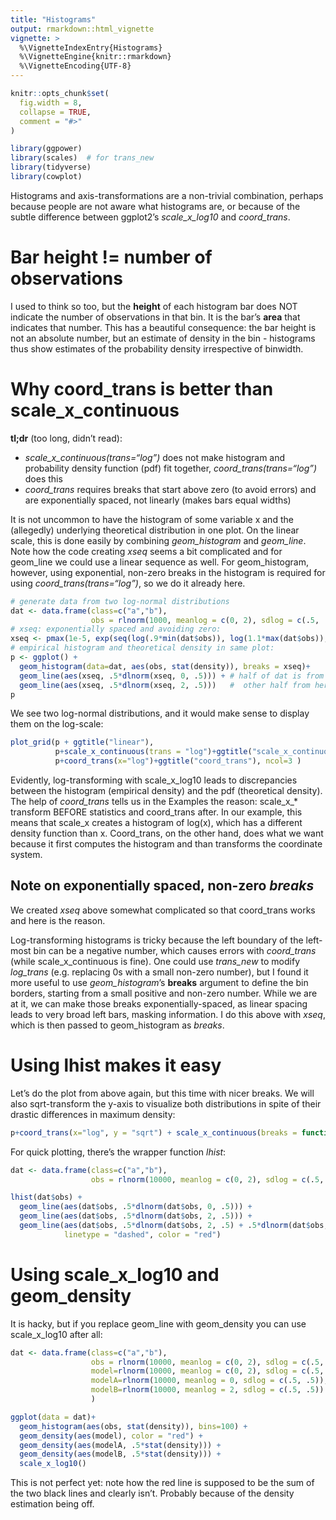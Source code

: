 ```yaml
---
title: "Histograms"
output: rmarkdown::html_vignette
vignette: >
  %\VignetteIndexEntry{Histograms}
  %\VignetteEngine{knitr::rmarkdown}
  %\VignetteEncoding{UTF-8}
---
```


```r
knitr::opts_chunk$set(
  fig.width = 8,
  collapse = TRUE,
  comment = "#>"
)
```

```r
library(ggpower)
library(scales)  # for trans_new
library(tidyverse)
library(cowplot)
```


Histograms and axis-transformations are a non-trivial combination,
perhaps because people are not aware what histograms are, or because
of the subtle difference between ggplot2's *scale_x_log10* and *coord_trans*.

# Bar height != number of observations

I used to think so too, but the **height** of each histogram bar does NOT indicate the number
of observations in that bin. It is the bar's **area** that indicates that number.
This has a beautiful consequence: the bar height is not an absolute number, but
an estimate of density in the bin - histograms thus show estimates of the 
probability density irrespective of binwidth.


# Why coord_trans is better than scale_x_continuous


**tl;dr** (too long, didn't read):

  * *scale_x_continuous(trans="log")* does not make histogram and probability
    density function (pdf) fit together, *coord_trans(trans="log")* does this
  * *coord_trans* requires breaks that start above zero (to avoid errors) and
  are exponentially spaced, not linearly (makes bars equal widths)


It is not uncommon to have the histogram of some variable x and the (allegedly) underlying
theoretical distribution in one plot. On the linear scale, this is done easily
by combining *geom_histogram* and *geom_line*. Note how the code creating
*xseq* seems a bit complicated and for geom_line we could use a linear sequence
as well. For geom_histogram, however, using exponential, non-zero
breaks in the histogram is required for using *coord_trans(trans="log")*, 
so we do it already here.

```r
# generate data from two log-normal distributions
dat <- data.frame(class=c("a","b"),
                  obs = rlnorm(1000, meanlog = c(0, 2), sdlog = c(.5, .5)))
# xseq: exponentially spaced and avoiding zero:
xseq <- pmax(1e-5, exp(seq(log(.9*min(dat$obs)), log(1.1*max(dat$obs)), length.out = 100)))
# empirical histogram and theoretical density in same plot:
p <- ggplot() +
  geom_histogram(data=dat, aes(obs, stat(density)), breaks = xseq)+
  geom_line(aes(xseq, .5*dlnorm(xseq, 0, .5))) + # half of dat is from this distribution
  geom_line(aes(xseq, .5*dlnorm(xseq, 2, .5)))   #  other half from herep
p
```

We see two log-normal distributions, and it would make sense to display them
on the log-scale:
```r
plot_grid(p + ggtitle("linear"),
          p+scale_x_continuous(trans = "log")+ggtitle("scale_x_continuous"),
          p+coord_trans(x="log")+ggtitle("coord_trans"), ncol=3 )
```

Evidently, log-transforming with scale_x_log10 leads to discrepancies between
the histogram (empirical density) and the pdf (theoretical density). 
The help of *coord_trans* tells us in the Examples the reason:
scale_x_* transform BEFORE statistics and coord_trans after. In our example,
this means that scale_x creates a histogram of log(x), which has a different
density function than x. Coord_trans, on the other hand, does what we want because
it first computes the histogram and than transforms the coordinate system.

## Note on exponentially spaced, non-zero *breaks*

We created *xseq* above somewhat complicated so that coord_trans works and 
here is the reason.

Log-transforming histograms is tricky because the left boundary of the
left-most bin can be a negative number, which causes errors with *coord_trans*
(while scale_x_continuous is fine).
One could use *trans_new* to modify *log_trans* (e.g. replacing 0s with a small 
non-zero number), but I found it more useful
to use *geom_histogram*'s **breaks** argument to define the bin borders, starting
from a small positive and non-zero number. While we are at it, we can make those
breaks exponentially-spaced, as linear spacing leads to very broad left bars,
masking information. I do this above with *xseq*, which is then passed to 
geom_histogram as *breaks*.


# Using lhist makes it easy

Let's do the plot from above again, but this time with nicer breaks.
We will also sqrt-transform the y-axis to visualize both distributions
in spite of their drastic differences in
maximum density:
```r
p+coord_trans(x="log", y = "sqrt") + scale_x_continuous(breaks = function(lims) power_breaks(lims, .5, 100), labels = semi_scientific_formatting)
```

For quick plotting, there's the wrapper function *lhist*: 

```r
dat <- data.frame(class=c("a","b"),
                  obs = rlnorm(10000, meanlog = c(0, 2), sdlog = c(.5, .5)) )

lhist(dat$obs) + 
  geom_line(aes(dat$obs, .5*dlnorm(dat$obs, 0, .5))) +
  geom_line(aes(dat$obs, .5*dlnorm(dat$obs, 2, .5))) +
  geom_line(aes(dat$obs, .5*dlnorm(dat$obs, 2, .5) + .5*dlnorm(dat$obs, 0, .5)),
            linetype = "dashed", color = "red")
```





# Using scale_x_log10 and geom_density

It is hacky, but if you replace geom_line with geom_density you can
use scale_x_log10 after all:

```r
dat <- data.frame(class=c("a","b"),
                  obs = rlnorm(10000, meanlog = c(0, 2), sdlog = c(.5, .5)),
                  model=rlnorm(10000, meanlog = c(0, 2), sdlog = c(.5, .5)), 
                  modelA=rlnorm(10000, meanlog = 0, sdlog = c(.5, .5)), 
                  modelB=rlnorm(10000, meanlog = 2, sdlog = c(.5, .5)) 
                  )

ggplot(data = dat)+
  geom_histogram(aes(obs, stat(density)), bins=100) + 
  geom_density(aes(model), color = "red") +
  geom_density(aes(modelA, .5*stat(density))) +
  geom_density(aes(modelB, .5*stat(density))) +
  scale_x_log10() 
```
This is not perfect yet: note how the red line is supposed to be the sum
of the two black lines and clearly isn't. Probably because of the density
estimation being off.

